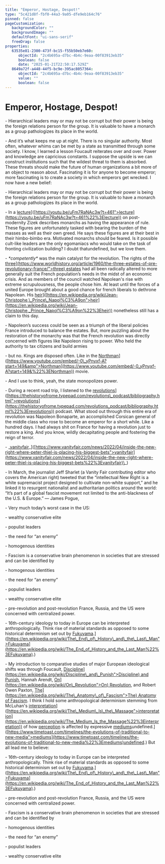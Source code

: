 ```yaml
---
title: "Emperor, Hostage, Despot!"
type: "5c421d8f-fbf0-44a3-9a05-dfe9eb164c76"
pinned: false
pageCustomization: 
   backgroundColor: ""
   backgroundImage: ""
   defaultFont: "ui-sans-serif"
   freeDrag: false
properties: 
   63535e81-2300-473f-bc15-f55b50eb7e60: 
      objectId: "2c4b695a-d7bc-4b4c-9eaa-00f83913eb35"
      boolean: false
      date: "2025-01-21T22:50:17.529Z"
   8649a72f-a448-44f5-bc9e-395ac8057364: 
      objectId: "2c4b695a-d7bc-4b4c-9eaa-00f83913eb35"
      value: ""
      boolean: false
---
```


# Emperor, Hostage, Despot!

\- Hierarchical leaders may or may not be corrupt but their power is being the foreign relations person for the group. It is valuable to have a monarch as a group pathologizes its place in the world.

\- And it’s what keeps me up at night. There is no singular authority. Most often, whatever whims can be met by a state as transmitted through some society. I know, I learned a lesson Foucault reiterates over and over. Power and knowledge are capricious constants. I suppose the upside is we can construct institutions such that the wildest threat to them is absorbed. These threats should make the future of human organizations a bit more of an object to reason about. Fascinating it is for anyone to become emperor; more fascinating is to create a society in which emperors get wrecked. I now have a new belief:

\- Hierarchical leaders may or may not be corrupt but their power is being the foreign relations person for the group. It is valuable to have a monarch as a group pathologizes its place in the world.

\- In a [lecture](%5Bhttps://youtu.be/uFm7RaNAc3w?t=461)\]([https://youtu.be/uFm7RaNAc3w?t=461">lecture](https://youtu.be/uFm7RaNAc3w?t=461%22%3Electure)) on post-modernity Zizek describes monarchs as having the appearance of rule. These figures are unfortunately tasked with bearing the burden of the masses as well as their own greed. He says these figures are at their best in their himbo-bimbo era. Motivated monarchs should be feared. Is it possible cult-like leaders are the only egomaniacs who would take on the task of fronting civilization building? I doubt thatundefined, but we love them.

\- _\*competently\*_ was the main catalyst for the revolution. The rights of the [three\](https://www.worldhistory.org/article/1960/the-three-estates-of-pre-revolutionary-france/">three) estates](%5Bhttps://www.worldhistory.org/article/1960/the-three-estates-of-pre-revolutionary-france/) had all been radically altered to more generally suit the French population’s needs in the midst of an economic crisis. And as members of the council watched Napolean's rise with extreme scrupulousness, the people chose him. At least until the forces of a united Europe brought about a good chance for french liberals to dethrone Napolean. His [heir](%5Bhttps://en.wikipedia.org/wiki/Jean-ChristophePrinceNapol%C3%A9on)\]([https://en.wikipedia.org/wiki/Jean-Christophe,\_Prince\_Napol%C3%A9on">heir](https://en.wikipedia.org/wiki/Jean-Christophe,_Prince_Napol%C3%A9on%22%3Eheir)) nonetheless still has a claim to this day.

\- Napoleon’s success could be seen as a triumph of the liberal policies France introduced to balance the estates. But, more puzzling about the restoration of the monarchy was that the French revolution was directly concerned with figures like Napoleon rising to power. Who held the authority to tax citizens and build armies

\- but no. Kings are disposed often. Like in the [Northman](%5Bhttps://www.youtube.com/embed/-0_yPnyxf-A?start=149&)\]([https://www.youtube.com/embed/-0\_yPnyxf-A?start=149&amp">Northman](https://www.youtube.com/embed/-0_yPnyxf-A?start=149&%22%3ENorthman)) movie.

\- And I use to think, yeah, the state monopolizes power.

\- During a recent road trip, I listened to the [revolutions](%5Bhttps://thehistoryofrome.typepad.com/revolutions_podcast/bibliography.html)\]([https://thehistoryofrome.typepad.com/revolutions\_podcast/bibliography.html">revolutions](https://thehistoryofrome.typepad.com/revolutions_podcast/bibliography.html%22%3Erevolutions)) podcast. What stood out through this entire era of revolution was Napoleon Bonaparte, an accomplished Corsican general of the middle class who rose to become an emperor for a short while. Like a hundred days. I had always shit on France for having a revolution just to restore a king. And you know, wildly decapitating people and fostering the reign of terror.

\- \_[vanityfair](%5Bhttps://www.vanityfair.com/news/2022/04/inside-the-new-right-where-peter-thiel-is-placing-his-biggest-bets)\_\]([https://www.vanityfair.com/news/2022/04/inside-the-new-right-where-peter-thiel-is-placing-his-biggest-bets">vanityfair](https://www.vanityfair.com/news/2022/04/inside-the-new-right-where-peter-thiel-is-placing-his-biggest-bets%22%3Evanityfair)\_)

\- In March, the journalist Jeff Sharlet (a Vanity Fair contributing editor who covers the American right) tweeted that the “intellectual New Right is a white supremacist project designed to cultivate non-white support,” and he linked it to resurgent nationalist and authoritarian politics around the world: “It’s part of a global fascist movement not limited to the anti-blackness of the U.S. & Europe.” — James Pogue,

\- Very much today’s worst case in the US:

\- wealthy conservative elite

\- populist leaders

\- the need for “an enemy”

\- homogenous identities

\- Fascism is a conservative brain phenomenon in societies that are stressed and can be identified by

\- homogenous identities

\- the need for “an enemy”

\- populist leaders

\- wealthy conservative elite

\- pre-revolution and post-revolution France, Russia, and the US were concerned with centralized power.

\- 16th-century ideology to today in Europe can be interpreted anthropologically. Think rise of material standards as opposed to some historical determinism set out by [Fukuyama](%5Bhttps://en.wikipedia.org/wiki/The_End_of_History_and_the_Last_Man).\]([https://en.wikipedia.org/wiki/The\_End\_of\_History\_and\_the\_Last\_Man">Fukuyama](https://en.wikipedia.org/wiki/The_End_of_History_and_the_Last_Man%22%3EFukuyama).)

\- My introduction to comparative studies of major European ideological shifts was through Foucault, [Discipline\](https://en.wikipedia.org/wiki/Discipline\_and\_Punish">Discipline) and Punish](%5Bhttps://en.wikipedia.org/wiki/Discipline_and_Punish), Hannah Arendt, [On\](https://en.wikipedia.org/wiki/On\_Revolution">On) Revolution](%5Bhttps://en.wikipedia.org/wiki/On_Revolution), and Robert Owen Paxton, [The\](https://en.wikipedia.org/wiki/The\_Anatomy\_of\_Fascism">The) Anatomy of Fascism](%5Bhttps://en.wikipedia.org/wiki/The_Anatomy_of_Fascism). I think I hold some anthropological determinism stemming from McLuhan's [interpretation](%5Bhttps://en.wikipedia.org/wiki/The_Medium_Is_the_Massage)\]([https://en.wikipedia.org/wiki/The\_Medium\_Is\_the\_Massage">interpretation](https://en.wikipedia.org/wiki/The_Medium_Is_the_Massage%22%3Einterpretation)) of how [perception](https://mitpress.mit.edu/9780262043168/being-and-the-screen/) is affected by expressive [mediums](%5Bhttps://www.timetoast.com/timelines/the-evolutions-of-traditional-to-new-media)undefined.\]([https://www.timetoast.com/timelines/the-evolutions-of-traditional-to-new-media">mediums](https://www.timetoast.com/timelines/the-evolutions-of-traditional-to-new-media%22%3Emediums)undefined.) But all lead me to believe:

\- 16th-century ideology to today in Europe can be interpreted anthropologically. Think rise of material standards as opposed to some historical determinism set out by [Fukuyama](%5Bhttps://en.wikipedia.org/wiki/The_End_of_History_and_the_Last_Man).\]([https://en.wikipedia.org/wiki/The\_End\_of\_History\_and\_the\_Last\_Man">Fukuyama](https://en.wikipedia.org/wiki/The_End_of_History_and_the_Last_Man%22%3EFukuyama).)

\- pre-revolution and post-revolution France, Russia, and the US were concerned with centralized power.

\- Fascism is a conservative brain phenomenon in societies that are stressed and can be identified by

\- homogenous identities

\- the need for “an enemy”

\- populist leaders

\- wealthy conservative elite

